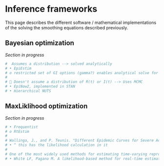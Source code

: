 # Inference frameworks { .unnumbered}

This page describes the different software / mathematical implementations of the solving the smoothing equations described previously.

## Bayesian optimization

*Section in progress*

```r
#  Assumes a distribution --> solved analytically
# •	EpiEstim
# o	restricted set of GI options (gamma?) enables analytical solve for the posterior estimate of R(t) which is also a Gamma, using conjugate priors
# 
# 	Doesn't assume a distribution of R(t) or I(t) --> Uses MCMC
# •	EpiNow2, implemented in STAN
# •	Hierarchical NUTS
```

## MaxLiklihood optimization

*Section in progress*

```r
# •	Frequentist
# o	RtEstim
# 
# Wallinga, J., and P. Teunis. "Different Epidemic Curves for Severe Acute Respiratory Syndrome Reveal Similar Impacts of Control Measures." American Journal of Epidemiology 160,no. 6 (2004): 509.
# •	^ this has the likelihood calculation in it
# 
# One of the most widely used methods for estimating time-varying reproduction number is a maximum likelihood-based approach {White, 2008}. 
# •	White LF, Pagano M. A likelihood-based method for real-time estimation of the serial interval and reproductive number of an epidemic. Stat Med 2008; 27(16): 2999–3016.
```


